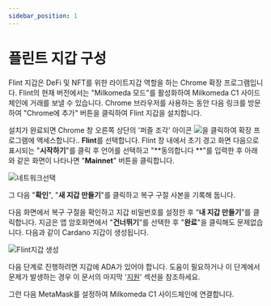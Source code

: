 ```yaml
---
sidebar_position: 1
---
```



# 플린트 지갑 구성

Flint 지갑은 DeFi 및 NFT를 위한 라이트지갑 역할을 하는 Chrome 확장 프로그램입니다. Flint의 현재 버전에서는 "Milkomeda 모드"를 활성화하여 Milkomeda C1 사이드체인에 거래를 보낼 수 있습니다. Chrome 브라우저를 사용하는 동안 다음 링크를 방문하여 "Chrome에 추가" 버튼을 클릭하여 Flint 지갑을 설치합니다.

설치가 완료되면 Chrome 창 오른쪽 상단의 '퍼즐 조각' 아이콘 <img src={puzzleIcon} className="img-icon" />을 클릭하여 확장 프로그램에 액세스합니다.. **Flint**를 선택합니다. Flint 창 내에서 초기 경고 화면 다음으로 표시되는 "**시작하기**"를 클릭 후 언어를 선택하고 "**동의합니다 **"를 입력한 후 아래와 같은 화면이 나타나면 "**Mainnet**" 버튼을 클릭합니다.

![네트워크선택](/img/pick-a-network.png)

그 다음 "**확인**", "**새 지갑 만들기**"를 클릭하고 복구 구절 사본을 기록해 둡니다.

다음 화면에서 복구 구절을 확인하고 지갑 비밀번호를 설정한 후 “**내 지갑 만들기**”를 클릭합니다. 지금은 앱 암호화면에서 "**건너뛰기**"를 선택한 후 "**완료**"을 클릭해도 문제없습니다. 다음과 같이 Cardano 지갑이 생성됩니다.

![Flint지갑 생성](/img/create-cardano-wallet.png)

다음 단계로 진행하려면 지갑에 ADA가 있어야 합니다. 도움이 필요하거나 이 단계에서 문제가 발생하는 경우 이 문서의 마지막 '[지원](../../get-help)' 섹션을 참조하세요.

그런 다음 MetaMask를 설정하여 Milkomeda C1 사이드체인에 연결합니다.
